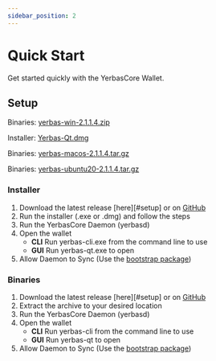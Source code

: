 ```yaml
---
sidebar_position: 2
---
```



# Quick Start

Get started quickly with the YerbasCore Wallet.

## Setup

<Tabs>
  <TabItem value="windows" label="Windows" default>
    <p>Binaries: <a href="https://github.com/The-Yerbas-Endeavor/yerbas/releases/download/v2.1.1.4/yerbas-win-2.1.1.4.zip" class="button button--primary">yerbas-win-2.1.1.4.zip</a></p>
  </TabItem>
  <TabItem value="mac" label="Mac" default>
    <p>Installer: <a href="https://github.com/The-Yerbas-Endeavor/yerbas/releases/download/v2.1.1.4/Yerbas-Qt.dmg" class="button button--primary">Yerbas-Qt.dmg</a></p>
    <p>Binaries: <a href="https://github.com/The-Yerbas-Endeavor/yerbas/releases/download/v2.1.1.4/yerbas-macos-2.1.1.4.tar.gz" class="button button--primary">yerbas-macos-2.1.1.4.tar.gz</a></p>
  </TabItem>
  <TabItem value="linux" label="Linux">
    <p>Binaries: <a href="https://github.com/The-Yerbas-Endeavor/yerbas/releases/download/v2.1.1.4/yerbas-ubuntu20-2.1.1.4.tar.gz" class="button button--primary">yerbas-ubuntu20-2.1.1.4.tar.gz</a></p>
  </TabItem>
</Tabs>

### Installer

1. Download the latest release [here][#setup] or on [GitHub][wallet-gh]
2. Run the installer (.exe or .dmg) and follow the steps
3. Run the YerbasCore Daemon (yerbasd)
4. Open the wallet
    - **CLI**
      Run yerbas-cli.exe from the command line to use
    - **GUI**
      Run yerbas-qt.exe to open 
5. Allow Daemon to Sync (Use the [bootstrap package](/docs/wallet/bootstrap))

### Binaries

1. Download the latest release [here][#setup] or on [GitHub][wallet-gh]
2. Extract the archive to your desired location
3. Run the YerbasCore Daemon (yerbasd)
4. Open the wallet
    - **CLI**
      Run yerbas-cli from the command line to use
    - **GUI**
      Run yerbas-qt to open 
5. Allow Daemon to Sync (Use the [bootstrap package](/docs/wallet/bootstrap))

[wallet-gh]: https://github.com/The-Yerbas-Endeavor/yerbas/releases/latest/
